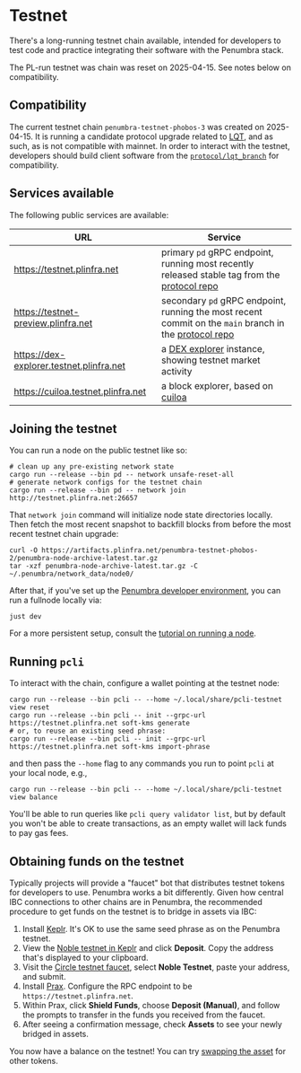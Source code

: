 
# Testnet

There's a long-running testnet chain available, intended for developers
to test code and practice integrating their software with the Penumbra stack.

<Callout type="default" emoji="🚧">
  The PL-run testnet was chain was reset on 2025-04-15.
  See notes below on compatibility.
</Callout>

## Compatibility
The current testnet chain `penumbra-testnet-phobos-3` was created on 2025-04-15.
It is running a candidate protocol upgrade related to [LQT], and as such, as is not compatible with mainnet.
In order to interact with the testnet, developers should build client software from the 
[`protocol/lqt_branch`](https://github.com/penumbra-zone/penumbra/tree/protocol/lqt_branch) for compatibility.

## Services available

The following public services are available:

| URL | Service |
| --- | --- |
| https://testnet.plinfra.net | primary `pd` gRPC endpoint, running most recently released stable tag from the [protocol repo] |
| https://testnet-preview.plinfra.net | secondary `pd` gRPC endpoint, running the most recent commit on the `main` branch in the [protocol repo] |
| https://dex-explorer.testnet.plinfra.net | a [DEX explorer](https://github.com/penumbra-zone/dex-explorer) instance, showing testnet market activity |
| https://cuiloa.testnet.plinfra.net | a block explorer, based on [cuiloa](https://github.com/penumbra-zone/cuiloa) |

## Joining the testnet

You can run a node on the public testnet like so:

```shell
# clean up any pre-existing network state
cargo run --release --bin pd -- network unsafe-reset-all
# generate network configs for the testnet chain
cargo run --release --bin pd -- network join http://testnet.plinfra.net:26657
```

That `network join` command will initialize node state directories locally.
Then fetch the most recent snapshot to backfill blocks from before the most
recent testnet chain upgrade:

```
curl -O https://artifacts.plinfra.net/penumbra-testnet-phobos-2/penumbra-node-archive-latest.tar.gz
tar -xzf penumbra-node-archive-latest.tar.gz -C ~/.penumbra/network_data/node0/
```

After that, if you've set up the [Penumbra developer environment](./dev-env.mdx),
you can run a fullnode locally via:

```shell
just dev
```

For a more persistent setup, consult the [tutorial on running a node](../network/node/pd/running-node.mdx).

## Running `pcli`

To interact with the chain, configure a wallet pointing at the testnet node:

```shell
cargo run --release --bin pcli -- --home ~/.local/share/pcli-testnet view reset
cargo run --release --bin pcli -- init --grpc-url https://testnet.plinfra.net soft-kms generate
# or, to reuse an existing seed phrase:
cargo run --release --bin pcli -- init --grpc-url https://testnet.plinfra.net soft-kms import-phrase
```

and then pass the `--home` flag to any commands you run to point `pcli` at your local node, e.g.,

```shell
cargo run --release --bin pcli -- --home ~/.local/share/pcli-testnet view balance
```

You'll be able to run queries like `pcli query validator list`, but by default you won't be able
to create transactions, as an empty wallet will lack funds to pay gas fees.


## Obtaining funds on the testnet

Typically projects will provide a "faucet" bot that distributes testnet tokens for developers to use.
Penumbra works a bit differently. Given how central IBC connections to other chains are in Penumbra,
the recommended procedure to get funds on the testnet is to bridge in assets via IBC:

1. Install [Keplr]. It's OK to use the same seed phrase as on the Penumbra testnet.
2. View the [Noble testnet in Keplr](https://testnet.keplr.app/chains/noble-testnet) and click **Deposit**. Copy the address that's displayed to your clipboard.
3. Visit the [Circle testnet faucet](https://faucet.circle.com/), select **Noble Testnet**, paste your address, and submit.
4. Install [Prax](../using-penumbra/web/prax.mdx). Configure the RPC endpoint to be `https://testnet.plinfra.net`.
5. Within Prax, click **Shield Funds**, choose **Deposit (Manual)**, and follow the prompts to transfer in the funds you received from the faucet.
6. After seeing a confirmation message, check **Assets** to see your newly bridged in assets.

You now have a balance on the testnet! You can try [swapping the asset](../using-penumbra/web/swap.mdx) for other tokens.

[protocol repo]: https://github.com/penumbra-zone/penumbra
[LQT]: https://github.com/penumbra-zone/penumbra/issues/5010
[Keplr]: https://www.keplr.app/get
